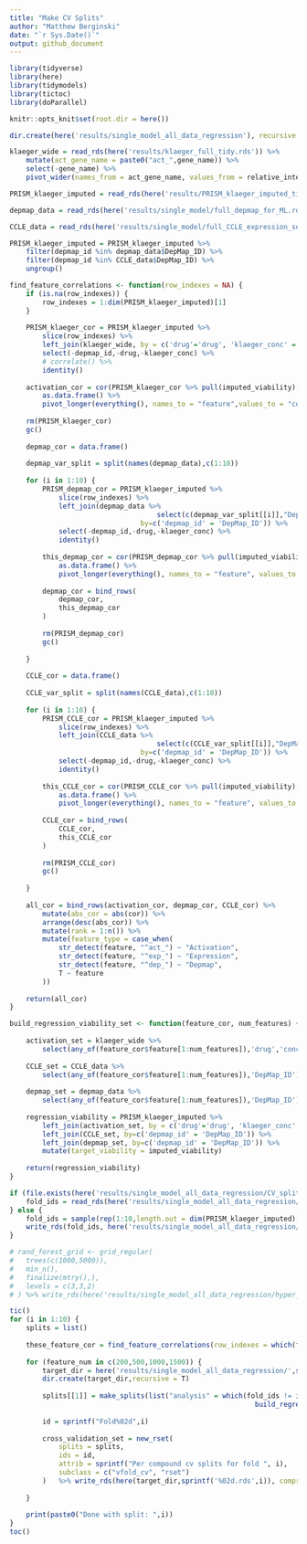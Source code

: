 ```yaml
---
title: "Make CV Splits"
author: "Matthew Berginski"
date: "`r Sys.Date()`"
output: github_document
---
```


```r
library(tidyverse)
library(here)
library(tidymodels)
library(tictoc)
library(doParallel)

knitr::opts_knit$set(root.dir = here())
```

```r
dir.create(here('results/single_model_all_data_regression'), recursive = T)

klaeger_wide = read_rds(here('results/klaeger_full_tidy.rds')) %>%
	mutate(act_gene_name = paste0("act_",gene_name)) %>%
	select(-gene_name) %>%
	pivot_wider(names_from = act_gene_name, values_from = relative_intensity)

PRISM_klaeger_imputed = read_rds(here('results/PRISM_klaeger_imputed_tidy.rds'))

depmap_data = read_rds(here('results/single_model/full_depmap_for_ML.rds'))

CCLE_data = read_rds(here('results/single_model/full_CCLE_expression_set_for_ML.rds'))

PRISM_klaeger_imputed = PRISM_klaeger_imputed %>%
	filter(depmap_id %in% depmap_data$DepMap_ID) %>%
	filter(depmap_id %in% CCLE_data$DepMap_ID) %>%
	ungroup()
```

```r
find_feature_correlations <- function(row_indexes = NA) {
	if (is.na(row_indexes)) {
		row_indexes = 1:dim(PRISM_klaeger_imputed)[1]
	}
	
	PRISM_klaeger_cor = PRISM_klaeger_imputed %>%
		slice(row_indexes) %>%
		left_join(klaeger_wide, by = c('drug'='drug', 'klaeger_conc' = 'concentration_M')) %>%
		select(-depmap_id,-drug,-klaeger_conc) %>%
		# correlate() %>%
		identity()
	
	activation_cor = cor(PRISM_klaeger_cor %>% pull(imputed_viability), PRISM_klaeger_cor %>% select(-imputed_viability)) %>%
		as.data.frame() %>%
		pivot_longer(everything(), names_to = "feature",values_to = "cor")
	
	rm(PRISM_klaeger_cor)
	gc()
	
	depmap_cor = data.frame()
	
	depmap_var_split = split(names(depmap_data),c(1:10))
	
	for (i in 1:10) {
		PRISM_depmap_cor = PRISM_klaeger_imputed %>%
			slice(row_indexes) %>%
			left_join(depmap_data %>%
									select(c(depmap_var_split[[i]],"DepMap_ID")),
								by=c('depmap_id' = 'DepMap_ID')) %>%
			select(-depmap_id,-drug,-klaeger_conc) %>%
			identity()
		
		this_depmap_cor = cor(PRISM_depmap_cor %>% pull(imputed_viability), PRISM_depmap_cor %>% select(-imputed_viability)) %>%
			as.data.frame() %>%
			pivot_longer(everything(), names_to = "feature", values_to = "cor")
		
		depmap_cor = bind_rows(
			depmap_cor,
			this_depmap_cor
		)
		
		rm(PRISM_depmap_cor)
		gc()
		
	}
	
	CCLE_cor = data.frame()
	
	CCLE_var_split = split(names(CCLE_data),c(1:10))
	
	for (i in 1:10) {
		PRISM_CCLE_cor = PRISM_klaeger_imputed %>%
			slice(row_indexes) %>%
			left_join(CCLE_data %>%
									select(c(CCLE_var_split[[i]],"DepMap_ID")),
								by=c('depmap_id' = 'DepMap_ID')) %>%
			select(-depmap_id,-drug,-klaeger_conc) %>%
			identity()
		
		this_CCLE_cor = cor(PRISM_CCLE_cor %>% pull(imputed_viability), PRISM_CCLE_cor %>% select(-imputed_viability)) %>%
			as.data.frame() %>%
			pivot_longer(everything(), names_to = "feature", values_to = "cor")
		
		CCLE_cor = bind_rows(
			CCLE_cor,
			this_CCLE_cor
		)
		
		rm(PRISM_CCLE_cor)
		gc()
		
	}
	
	all_cor = bind_rows(activation_cor, depmap_cor, CCLE_cor) %>% 
		mutate(abs_cor = abs(cor)) %>% 
		arrange(desc(abs_cor)) %>% 
		mutate(rank = 1:n()) %>%
		mutate(feature_type = case_when(
			str_detect(feature, "^act_") ~ "Activation",
			str_detect(feature, "^exp_") ~ "Expression",
			str_detect(feature, "^dep_") ~ "Depmap",
			T ~ feature
		))
	
	return(all_cor)
}


```

```r
build_regression_viability_set <- function(feature_cor, num_features) {
	
	activation_set = klaeger_wide %>% 
		select(any_of(feature_cor$feature[1:num_features]),'drug','concentration_M')
	
	CCLE_set = CCLE_data %>%
		select(any_of(feature_cor$feature[1:num_features]),'DepMap_ID')
	
	depmap_set = depmap_data %>%
		select(any_of(feature_cor$feature[1:num_features]),'DepMap_ID')
	
	regression_viability = PRISM_klaeger_imputed %>%
		left_join(activation_set, by = c('drug'='drug', 'klaeger_conc' = 'concentration_M')) %>%
		left_join(CCLE_set, by=c('depmap_id' = 'DepMap_ID')) %>%
		left_join(depmap_set, by=c('depmap_id' = 'DepMap_ID')) %>%
		mutate(target_viability = imputed_viability)
	
	return(regression_viability)
}
```

```r
if (file.exists(here('results/single_model_all_data_regression/CV_split_row_nums.rds'))) {
	fold_ids = read_rds(here('results/single_model_all_data_regression/CV_split_row_nums.rds'))
} else {
	fold_ids = sample(rep(1:10,length.out = dim(PRISM_klaeger_imputed)[1]))
	write_rds(fold_ids, here('results/single_model_all_data_regression/CV_split_row_nums.rds'))
}

# rand_forest_grid <- grid_regular(
# 	trees(c(1000,5000)),
# 	min_n(),
# 	finalize(mtry(),),
# 	levels = c(3,3,2)
# ) %>% write_rds(here('results/single_model_all_data_regression/hyper_param_search_space.rds'))
```

```r
tic()
for (i in 1:10) {
	splits = list()
	
	these_feature_cor = find_feature_correlations(row_indexes = which(fold_ids != i))
	
	for (feature_num in c(200,500,1000,1500)) {
		target_dir = here('results/single_model_all_data_regression/',sprintf('CV_splits_%sfeat',feature_num))
		dir.create(target_dir,recursive = T)
		
		splits[[1]] = make_splits(list("analysis" = which(fold_ids != i),"assessment" = which(fold_ids == i)),
															build_regression_viability_set(these_feature_cor,feature_num))
		
		id = sprintf("Fold%02d",i)
		
		cross_validation_set = new_rset(
			splits = splits,
			ids = id,
			attrib = sprintf("Per compound cv splits for fold ", i),
			subclass = c("vfold_cv", "rset")
		)	%>% write_rds(here(target_dir,sprintf('%02d.rds',i)), compress = 'gz')
		
	}
	
	print(paste0("Done with split: ",i))
}
toc()
```